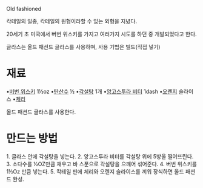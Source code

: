 Old fashioned

칵테일의 일종, 칵테일의 원형이라할 수 있는 외형을 지녔다.

20세기 초 미국에서 버번 위스키를 가지고 여러가지 시도를 하던 중 개발되었다고 한다.

글라스는 올드 패션드 글라스를 사용하며, 사용 기법은 빌드(직접 넣기)

= 재료 =

•[[버번 위스키]] 1½oz
•[[탄산수]] ½
•[[각설탕]] 1개
•[[앙고스투라 비터]] 1dash
•[[오렌지]] 슬라이스
•[[체리]]

올드 패션드 글라스를 사용한다.

= 만드는 방법 =

1. 글라스 안에 각설탕을 넣는다.
2. 앙고스투라 비터를 각설탕 위에 5방울 떨어뜨린다.
3. 소다수를 ½OZ만큼 채우고 바 스푼으로 각설탕을 으깨어 섞어준다.
4. 버번 위스키를 1½Oz 만큼 넣는다.
5. 칵테일 핀에 체리와 오렌지 슬라이스를 끼워 장식하면 올드 패션드 완성.
